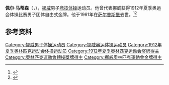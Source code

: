 {{NoteTA|G1=Sports}}
'''佩尔·马蒂森'''（{{lang-no|Per Mathiesen}}，{{bd|1885年|3月11日|1961年|6月2日}}），[[挪威|挪威]]男子[[竞技体操|竞技体操]]运动员。他曾代表挪威获得1912年夏季奥运会体操比赛男子团体自由式金牌。他于1961年在[[萨尔普斯堡|萨尔普斯堡]]去世。<ref>{{Cite web|title=Per MATHIESEN|url=https://www.olympic.org/per-mathiesen|accessdate=2021-03-30|work=International Olympic Committee|archive-date=2020-11-28|archive-url=https://web.archive.org/web/20201128050924/https://www.olympic.org/per-mathiesen}}</ref><ref>{{cite web|url=https://www.olympedia.org/athletes/30823|title=Per Mathiesen|work=Olympedia|accessdate=2021-03-31|archive-date=2021-04-16|archive-url=https://web.archive.org/web/20210416091351/https://www.olympedia.org/athletes/30823}}</ref>

== 参考资料 ==
{{reflist}}

{{Authority control}}
{{DEFAULTSORT:Mathiesen, Per}}
[[Category:挪威男子体操运动员|Category:挪威男子体操运动员]]
[[Category:挪威奥运体操运动员|Category:挪威奥运体操运动员]]
[[Category:1912年夏季奥林匹克运动会体操运动员|Category:1912年夏季奥林匹克运动会体操运动员]]
[[Category:1912年夏季奥林匹克运动会奖牌得主|Category:1912年夏季奥林匹克运动会奖牌得主]]
[[Category:奧林匹克運動會體操獎牌得主|Category:奧林匹克運動會體操獎牌得主]]
[[Category:挪威奧林匹克運動會金牌得主|Category:挪威奧林匹克運動會金牌得主]]